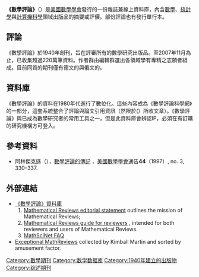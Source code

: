 '''《數學評論》'''（{{lang-en|Mathematical Reviews}}）是[[美國數學學會|美國數學學會]]發行的一份雜誌兼線上資料庫，內含[[數學|數學]]、[[統計學|統計學]]與[[計算機科學|計算機科學]]領域出版品的摘要或評價。部份評論也有發行單行本。

==評論==
《數學評論》於1940年創刊，旨在評審所有的數學研究出版品。至2007年11月為止，已收集超過220萬筆資料。作者群由編輯群選出各領域學有專精之志願者組成。目前同質的期刊僅有德文的{{lang|de|Zentralblatt für Mathematik}}與俄文的{{lang|ru|Реферати́вный журна́л}}。

==資料庫==
{{Infobox Bibliographic Database
|title = 數學評論科學網（資料庫）<br>{{lang|en|MathSciNet}}
|image =
|caption =
|producer = [[美國數學學會|美國數學學會]]
|country = [[美國|美國]]
|history =
|languages =
|providers = [[美國數學學會|美國數學學會]]
|cost = 訂閱
|disciplines = [[數學|數學]]
|depth =
|formats =
|temporal = 1800年代早期-目前
|geospatial =
|number = 超過2,000,000人
|updates =
|web = http://www.ams.org/mathscinet/index.html
|titles =
|p_title = 數學評論
|p_dates = 1940年-目前
|ISSN = 0025-5629
}}

《數學評論》的資料在1980年代進行了數位化。這些內容成為《數學評論科學網》{{lang|en|MathSciNet}}的一部分，這套系統整合了評論與論文引用資訊（然限於({{lang|en|MathSciNet}}）所收文章）。《數學評論》與{{lang|en|MathSciNet}}已成為數學研究者的常用工具之一，但是此資料庫會辨認IP，必須在有訂購{{lang|en|MathSciNet}}的研究機構方可登入。

==參考資料==
{{refbegin}}
* 阿林傑克遜（{{lang|en|Allyn Jackson}}），[http://www.ams.org/notices/199703/comm-mr.pdf 數學評論的傳記] {{Wayback|url=http://www.ams.org/notices/199703/comm-mr.pdf |date=20210205215426 }}，[[美國數學學會|美國數學學會]]通告'''44'''（1997）, no. 3, 330–337. {{en icon}}
{{refend}}

==外部連結==
*[http://www.ams.org/mr-database 《數學評論》資料庫] {{Wayback|url=http://www.ams.org/mr-database |date=20170724004502 }}{{en icon}}
*#[http://www.ams.org/authors/mr-edit.html Mathematical Reviews editorial statement] {{Wayback|url=http://www.ams.org/authors/mr-edit.html |date=20090522190756 }} outlines the mission of Mathematical Reviews;
*#[http://www.ams.org/mresubs/guide-reviewers.html Mathematical Reviews guide for reviewers] {{Wayback|url=http://www.ams.org/mresubs/guide-reviewers.html |date=20171010114314 }}, intended for both reviewers and users of Mathematical Reviews.
*#[http://www.ams.org/mathscinet/help/FAQ.html MathSciNet FAQ] {{Wayback|url=http://www.ams.org/mathscinet/help/FAQ.html |date=20170919173852 }}
*[http://www.math.ou.edu/~kmartin/mr.html Exceptional MathReviews] {{Wayback|url=http://www.math.ou.edu/~kmartin/mr.html |date=20210208094013 }} collected by Kimball Martin and sorted by amusement factor.

[[Category:數學期刊|Category:數學期刊]]
[[Category:数学数据库|Category:数学数据库]]
[[Category:1940年建立的出版物|Category:1940年建立的出版物]]
[[Category:综述期刊|Category:综述期刊]]